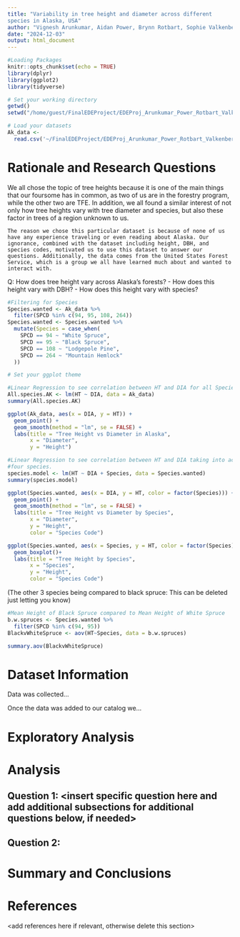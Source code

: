 ```yaml
---
title: "Variability in tree height and diameter across different
species in Alaska, USA"
author: "Vignesh Arunkumar, Aidan Power, Brynn Rotbart, Sophie Valkenberg"
date: "2024-12-03"
output: html_document
---
```

```r
#Loading Packages
knitr::opts_chunk$set(echo = TRUE)
library(dplyr)
library(ggplot2)
library(tidyverse)

```


```r
# Set your working directory
getwd()
setwd("/home/guest/FinalEDEProject/EDEProj_Arunkumar_Power_Rotbart_Valkenberg")

```


```r
# Load your datasets
Ak_data <- 
  read.csv('~/FinalEDEProject/EDEProj_Arunkumar_Power_Rotbart_Valkenberg/AK_SITETREE.csv')
```

# Rationale and Research Questions
  We all chose the topic of tree heights because it is one of the main things that our foursome has in common, as two of us are in the forestry program, while the other two are TFE. In addition, we all found a similar interest of not only how tree heights vary with tree diameter and species, but also these factor in trees of a region unknown to us. 


	The reason we chose this particular dataset is because of none of us have any experience traveling or even reading about Alaska. Our ignorance, combined with the dataset including height, DBH, and species codes, motivated us to use this dataset to answer our questions. Additionally, the data comes from the United States Forest Service, which is a group we all have learned much about and wanted to interact with. 

Q: How does tree height vary across Alaska’s forests?
-	How does this height vary with DBH?
-	How does this height vary with species?



```r
#Filtering for Species
Species.wanted <- Ak_data %>%
  filter(SPCD %in% c(94, 95, 108, 264))
Species.wanted <- Species.wanted %>%
  mutate(Species = case_when(
    SPCD == 94 ~ "White Spruce",
    SPCD == 95 ~ "Black Spruce",
    SPCD == 108 ~ "Lodgepole Pine",
    SPCD == 264 ~ "Mountain Hemlock"
  ))
```


```r
# Set your ggplot theme


```


```r
#Linear Regression to see correlation between HT and DIA for all Species in Data
All.species.AK <- lm(HT ~ DIA, data = Ak_data)
summary(All.species.AK)

ggplot(Ak_data, aes(x = DIA, y = HT)) +
  geom_point() +
  geom_smooth(method = "lm", se = FALSE) +
  labs(title = "Tree Height vs Diameter in Alaska",
       x = "Diameter",
       y = "Height")

```





```r
#Linear Regression to see correlation between HT and DIA taking into account 
#four species. 
species.model <- lm(HT ~ DIA + Species, data = Species.wanted)
summary(species.model)

ggplot(Species.wanted, aes(x = DIA, y = HT, color = factor(Species))) +
  geom_point() +
  geom_smooth(method = "lm", se = FALSE) +
  labs(title = "Tree Height vs Diameter by Species",
       x = "Diameter",
       y = "Height",
       color = "Species Code")

ggplot(Species.wanted, aes(x = Species, y = HT, color = factor(Species))) +
  geom_boxplot()+
  labs(title = "Tree Height by Species",
       x = "Species",
       y = "Height",
       color = "Species Code")

```

(The other 3 species being compared to black spruce: This can be deleted just letting you know)




```r
#Mean Height of Black Spruce compared to Mean Height of White Spruce
b.w.spruces <- Species.wanted %>%
  filter(SPCD %in% c(94, 95))
BlackvWhiteSpruce <- aov(HT~Species, data = b.w.spruces)

summary.aov(BlackvWhiteSpruce)
```




\newpage
\tableofcontents 
\newpage
\listoftables 
\newpage
\listoffigures 
\newpage






\newpage

# Dataset Information
Data was collected...

Once the data was added to our catalog we...




\newpage

# Exploratory Analysis 



\newpage

# Analysis



## Question 1: <insert specific question here and add additional subsections for additional questions below, if needed>

## Question 2: 




\newpage

# Summary and Conclusions


\newpage

# References
<add references here if relevant, otherwise delete this section> 








